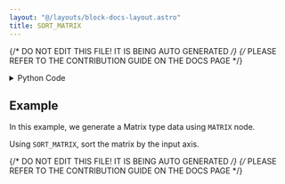 ```yaml
---
layout: "@/layouts/block-docs-layout.astro"
title: SORT_MATRIX
---
```


{/* DO NOT EDIT THIS FILE! IT IS BEING AUTO GENERATED */}
{/* PLEASE REFER TO THE CONTRIBUTION GUIDE ON THE DOCS PAGE */}


<PythonDocsDisplay docstring={docstring} />

<details>
<summary>Python Code</summary>

```python
from numpy import sort
from flojoy import flojoy, Matrix


@flojoy
def SORT_MATRIX(a: Matrix, axis: int = -1) -> Matrix:
    """The SORT_MATRIX node takes a input matrix and sort it along the chosen axis.

    Inputs
    ------
    a : Matrix
        The input matrix to be multiplied to input b

    Parameters
    ----------
    axis : int
        Axis along which to sort. Default is -1, which means sort along the last axis.

    Returns
    -------
    Matrix
        The matrix result from sorting.
    """
    inputMatrix = a.m
    sortedMatrix = sort(inputMatrix, axis=axis)

    return Matrix(m=sortedMatrix)

```

[Find this Flojoy Block on GitHub](https://github.com/flojoy-ai/blocks/blob/main/blocks/TRANSFORMERS/MATRIX_MANIPULATION/SORT_MATRIX/SORT_MATRIX.py)

</details>

## Example

<GetHelpWidget />

<AppDisplay app={app} blockName="SORT_MATRIX" client:visible />

In this example, we generate a Matrix type data using `MATRIX` node.

Using `SORT_MATRIX`, sort the matrix by the input axis.

{/* DO NOT EDIT THIS FILE! IT IS BEING AUTO GENERATED */}
{/* PLEASE REFER TO THE CONTRIBUTION GUIDE ON THE DOCS PAGE */}
